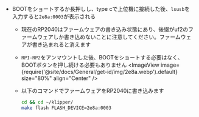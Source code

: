 * BOOTをショートするか長押しし、type cで上位機に接続した後、`lsusb`を入力すると`2e8a:0003`が表示される
    * 現在のRP2040はファームウェアの書き込み状態にあり、後缀がuf2のファームウェアしか書き込めないことに注意してください。ファームウェアが書き込まれると消えます
    * `RPI-RP2`をアンマウントした後、BOOTをショートする必要はなく、BOOTボタンを押し続ける必要もありません
        <ImageView image={require('@site/docs/General/get-id/img/2e8a.webp').default} size="80%" align="Center" /> 
    * 以下のコマンドでファームウェアをRP2040に書き込みます

        ```bash
        cd && cd ~/klipper/
        make flash FLASH_DEVICE=2e8a:0003
        ```